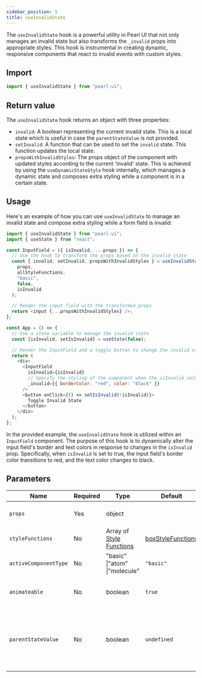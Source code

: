 ```yaml
---
sidebar_position: 5
title: useInvalidState
---
```


The `useInvalidState` hook is a powerful utility in Pearl UI that not only manages an invalid state but also transforms the `_invalid` props into appropriate styles. This hook is instrumental in creating dynamic, responsive components that react to invalid events with custom styles.

## Import

```js
import { useInvalidState } from "pearl-ui";
```

## Return value

The `useInvalidState` hook returns an object with three properties:

- `invalid`: A boolean representing the current invalid state. This is a local state which is useful in case the `parentStateValue` is not provided.
- `setInvalid`: A function that can be used to set the `invalid` state. This function updates the local state.
- `propsWithInvalidStyles`: The props object of the component with updated styles according to the current 'invalid' state. This is achieved by using the `useDynamicStateStyle` hook internally, which manages a dynamic state and composes extra styling while a component is in a certain state.

## Usage

Here's an example of how you can use `useInvalidState` to manage an invalid state and compose extra styling while a form field is invalid:

```js
import { useInvalidState } from "pearl-ui";
import { useState } from "react";

const InputField = ({ isInvalid, ...props }) => {
  // Use the hook to transform the props based on the invalid state
  const { invalid, setInvalid, propsWithInvalidStyles } = useInvalidState(
    props,
    allStyleFunctions,
    "basic",
    false,
    isInvalid
  );

  // Render the input field with the transformed props
  return <input {...propsWithInvalidStyles} />;
};

const App = () => {
  // Use a state variable to manage the invalid state
  const [isInvalid, setIsInvalid] = useState(false);

  // Render the InputField and a toggle button to change the invalid state
  return (
    <div>
      <InputField
        isInvalid={isInvalid}
        // Specify the styling of the component when the isInvalid value is true
        _invalid={{ borderColor: "red", color: "black" }}
      />
      <button onClick={() => setIsInvalid(!isInvalid)}>
        Toggle Invalid State
      </button>
    </div>
  );
};
```

In the provided example, the `useInvalidState` hook is utilized within an `InputField` component. The purpose of this hook is to dynamically alter the input field's border and text colors in response to changes in the `isInvalid` prop. Specifically, when `isInvalid` is set to true, the input field's border color transitions to red, and the text color changes to black.

## Parameters

| Name                  | Required | Type                                                         | Default                                                            | Description                                                                       |
| --------------------- | -------- | ------------------------------------------------------------ | ------------------------------------------------------------------ | --------------------------------------------------------------------------------- |
| `props`               | Yes      | <t>object</t>                                                |                                                                    | The props of the component.                                                       |
| `styleFunctions`      | No       | <t>Array of [Style Functions](../others/style-functions)</t> | [boxStyleFunctions](../others/style-functions#box-style-functions) | The style functions to use.                                                       |
| `activeComponentType` | No       | <t>"basic" \|"atom" \|"molecule"</t>                         | `"basic"`                                                          | The active component type.                                                        |
| `animateable`         | No       | <t>boolean</t>                                               | `true`                                                             | Whether the component is animateable.                                             |
| `parentStateValue`    | No       | <t>boolean</t>                                               | `undefined`                                                        | A override value to control the 'invalid' state instead of the local state value. |
